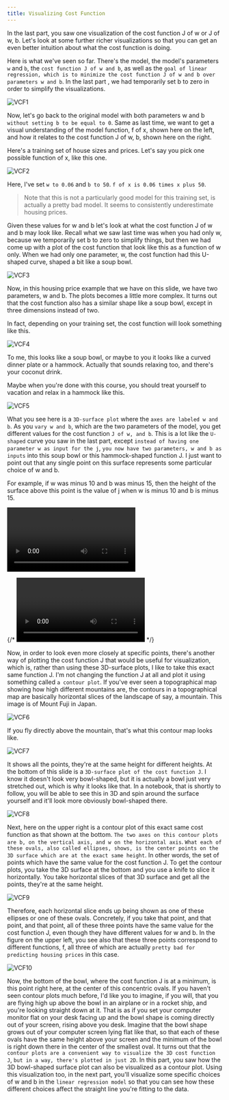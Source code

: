 ```yaml
---
title: Visualizing Cost Function
---
```


In the last part, you saw one visualization of the cost function J of w or J of w, b. Let's look at some further richer visualizations so that you can get an even better intuition about what the cost function is doing. 

Here is what we've seen so far. There's the model, the model's parameters `w` and `b`, the `cost function J of w and b`, as well as the `goal of linear regression, which is to minimize the cost function J of w and b over parameters w and b`. In the last part , we had temporarily set b to zero in order to simplify the visualizations.

![VCF1](/SL/RegressionModel/VCF1.png)

Now, let's go back to the original model with both parameters w and b `without setting b to be equal to 0`. Same as last time, we want to get a visual understanding of the model function, f of x, shown here on the left, and how it relates to the cost function J of w, b, shown here on the right. 

Here's a training set of house sizes and prices. Let's say you pick one possible function of x, like this one. 

![VCF2](/SL/RegressionModel/VCF2.png)

Here, I've set `w to 0.06` and `b to 50`. `f of x is 0.06 times x plus 50`. 
> Note that this is not a particularly good model for this training set, is actually a pretty bad model. It seems to consistently underestimate housing prices. 

Given these values for w and b let's look at what the cost function J of w and b may look like. Recall what we saw last time was when you had only w, because we temporarily set b to zero to simplify things, but then we had come up with a plot of the cost function that look like this as a function of w only. When we had only one parameter, w, the cost function had this U-shaped curve, shaped a bit like a soup bowl.

![VCF3](/SL/RegressionModel/VCF3.png)

Now, in this housing price example that we have on this slide, we have two parameters, w and b. The plots becomes a little more complex. It turns out that the cost function also has a similar shape like a soup bowl, except in three dimensions instead of two. 

In fact, depending on your training set, the cost function will look something like this.

![VCF4](/SL/RegressionModel/VCF4.png)

To me, this looks like a soup bowl, or maybe to you it looks like a curved dinner plate or a hammock. Actually that sounds relaxing too, and there's your coconut drink. 

Maybe when you're done with this course, you should treat yourself to vacation and relax in a hammock like this. 

![VCF5](/SL/RegressionModel/VCF5.png)

What you see here is a `3D-surface plot` where the `axes are labeled w and b`. As you `vary w and b`, which are the two parameters of the model, you get different values for the cost function `J of w, and b`. This is a lot like the `U-shaped` curve you saw in the last part, except `instead of having one parameter w as input for the j`, `you now have two parameters, w and b as inputs` into this soup bowl or this hammock-shaped function J. I just want to point out that any single point on this surface represents some particular choice of w and b. 

For example, if w was minus 10 and b was minus 15, then the height of the surface above this point is the value of j when w is minus 10 and b is minus 15. 


<video play>
  <source src="/Clips/VCF.mp4" type="video/mp4" />
</video>

{/*
![Visualizing Cost Function Video](/Clips/VCF.mp4)
*/}



Now, in order to look even more closely at specific points, there's another way of plotting the cost function J that would be useful for visualization, which is, rather than using these 3D-surface plots, I like to take this exact same function J. I'm not changing the function J at all and plot it using something called `a contour plot`.
If you've ever seen a topographical map showing how high different mountains are, the contours in a topographical map are basically horizontal slices of the landscape of say, a mountain. This image is of Mount Fuji in Japan. 

![VCF6](/SL/RegressionModel/VCF6.png)

If you fly directly above the mountain, that's what this contour map looks like. 

![VCF7](/SL/RegressionModel/VCF7.png)

It shows all the points, they're at the same height for different heights. At the bottom of this slide is a `3D-surface plot of the cost function J`. I know it doesn't look very bowl-shaped, but it is actually a bowl just very stretched out, which is why it looks like that. In a notebook, that is shortly to follow, you will be able to see this in 3D and spin around the surface yourself and it'll look more obviously bowl-shaped there.

![VCF8](/SL/RegressionModel/VCF8.png)

Next, here on the upper right is a contour plot of this exact same cost function as that shown at the bottom. `The two axes on this contour plots are b, on the vertical axis, and w on the horizontal axis`. `What each of these ovals, also called ellipses, shows, is the center points on the 3D surface which are at the exact same height`. In other words, the set of points which have the same value for the cost function J. To get the contour plots, you take the 3D surface at the bottom and you use a knife to slice it horizontally. You take horizontal slices of that 3D surface and get all the points, they're at the same height.

![VCF9](/SL/RegressionModel/VCF9.png)

Therefore, each horizontal slice ends up being shown as one of these ellipses or one of these ovals. Concretely, if you take that point, and that point, and that point, all of these three points have the same value for the cost function J, even though they have different values for w and b. In the figure on the upper left, you see also that these three points correspond to different functions, f, all three of which are actually `pretty bad for predicting housing prices` in this case. 

![VCF10](/SL/RegressionModel/VCF10.png)

Now, the bottom of the bowl, where the cost function J is at a minimum, is this point right here, at the center of this concentric ovals. If you haven't seen contour plots much before, I'd like you to imagine, if you will, that you are flying high up above the bowl in an airplane or in a rocket ship, and you're looking straight down at it. That is as if you set your computer monitor flat on your desk facing up and the bowl shape is coming directly out of your screen, rising above you desk. Imagine that the bowl shape grows out of your computer screen lying flat like that, so that each of these ovals have the same height above your screen and the minimum of the bowl is right down there in the center of the smallest oval. It turns out that the `contour plots are a convenient way to visualize the 3D cost function J`, `but in a way, there's plotted in just 2D`. In this part, you saw how the 3D bowl-shaped surface plot can also be visualized as a contour plot. Using this visualization too, in the next part, you'll visualize some specific choices of w and b in the `linear regression model` so that you can see how these different choices affect the straight line you're fitting to the data.


